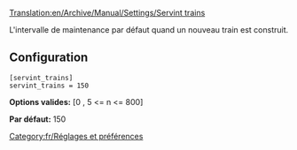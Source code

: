 [[Translation:en/Archive/Manual/Settings/Servint trains]]


L'intervalle de maintenance par défaut quand un nouveau train est construit.

== Configuration ==

<pre>
[servint_trains]
servint_trains = 150
</pre>

'''Options valides:''' [0 , 5 <= n <= 800]

'''Par défaut:''' 150

[[Category:fr/Réglages et préférences]]